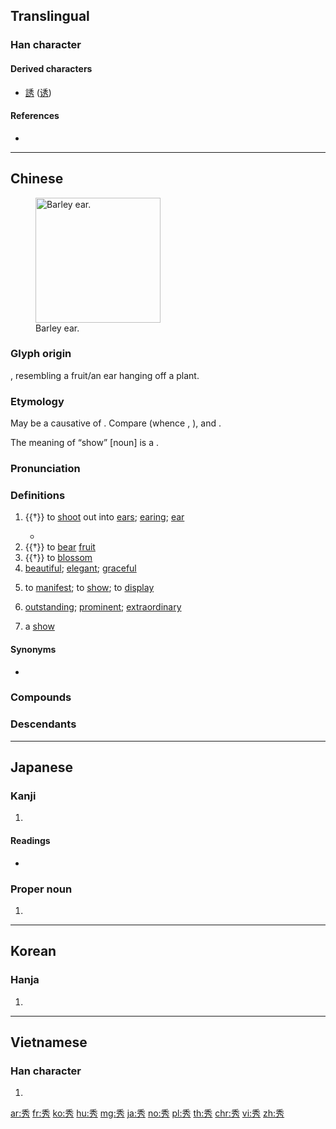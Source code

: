 {{character info/new}}
==Translingual==

===Han character===
{{Han char|rn=115|rad=禾|as=02|sn=7|four=20227|canj=HDNHS|ids=⿱禾乃}}

====Derived characters====
* [[誘]] ([[诱]])

====References====
* {{Han ref|kx=0849.030|dkj=24911|dj=1270.160|hdz=42589.040|uh=79C0|ud=31168|bh=A871|bd=43121}}

----

==Chinese==
{{zh-forms}}
[[File:Barley ear, backlit 1.jpg|thumb|200px|Barley ear.]]

===Glyph origin===
{{Han etyl}}
{{Han compound|禾|乃|ls=p|t1=plant}}, resembling a fruit/an ear hanging off a plant.

===Etymology===
May be a causative of {{och-l|褎|growth of seedlings}}. Compare {{cog|mkh-vie-pro|*m-loh||to blossom}} (whence {{cog|vi|trổ||to burst, to open, to display}}, {{m|vi|lổ||naked}}), and {{cog|km|លាស់||to grow, to blossom, to prosper}}.

The meaning of “show” [noun] is a {{zh-psm|show|nocap=1}}.

===Pronunciation===
{{zh-pron
|m=xiù
|c=sau3
|h=pfs=siu
|md=séu
|mn=siù
|w=2xieu
|mc=y
|oc=y
|cat=v,a,n
}}

===Definitions===
{{zh-hanzi}}

# {{†}} {{lb|zh|of plants}} to [[shoot]] out into [[ear]]s; [[earing]]; [[ear]]
#: {{zh-x|秀而不實|to '''put forth flowers''' but bear no fruit}}
#* {{zh-x|實 種{zhòng} 實 褎，實 發 實 '''秀'''。|Then he used it as seed, and it sprang up; It grew and '''came into ear'''.|CL|ref=Shijing}}
# {{†}} {{lb|zh|of plants}} to [[bear]] [[fruit]]
# {{†}} {{lb|zh|of plants}} to [[blossom]]
# [[beautiful]]; [[elegant]]; [[graceful]]
#: {{zh-x|秀麗|pretty}}
#: {{zh-x|秀美|elegant}}
#: {{zh-x|眉清目秀|with delicate features}}
# to [[manifest]]; to [[show]]; to [[display]]
#: {{zh-x|秀出|to show}}
# {{lb|zh|especially of a person}} [[outstanding]]; [[prominent]]; [[extraordinary]]
#: {{zh-x|優秀|excellent}}
#: {{zh-x|俊秀|elegant; pretty}}
# {{lb|zh|loanword}} a [[show]]
#: {{zh-x|脫口秀|talk show}}
#: {{zh-x|時裝秀|fashion show}}

====Synonyms====
* {{sense|a show}} {{qualifier|Cantonese}} {{zh-l|騷|sou1}}

===Compounds===
{{zh-der|一時之秀|一枝獨秀|一穗三秀|三秀|不秀氣|不郎不秀|丟丟秀秀|丹脣啟秀|作秀|俊秀|個人秀|優秀|劉秀|千巖競秀|南能北秀|向秀|含秀|大家閨秀|天真地秀|女秀才|娟秀|尺二秀才|山明水秀|山清水秀|工地秀|布蘭枯秀|廩膳秀才|後來之秀|後起之秀|才秀人微|挺秀|擢秀|攬秀|政治秀|新秀|明秀|李秀成|棠棣競秀|水秀山明|水秀山青|洪秀全|清清秀秀|清秀|牛肉秀|獨秀|白衣秀士|白鶴秀才|眉山秀|眉清目秀|眉目明秀|神清骨秀|神秀|秀出|秀出班行|秀場|秀士|秀外惠中|秀外慧中|秀女|秀姑巒溪|秀媚|秀才|秀才人情|秀才造反|秀拔|秀氣|秀發|秀眉|秀美|秀而不實|秀色可餐|秀逗|秀逸|秀雅|秀頂|秀髮|秀麗|穎秀|粵秀山|美秀|肥勻明秀|脫口秀|舞臺秀|苗而不秀|裴秀|豐臣秀吉|賈儒商秀|軒秀|鍾靈毓秀|閨秀|陸秀夫|隱秀|靈山秀水|靈秀|面目清秀|韶秀|風神秀雅|飽學秀才|餐廳秀|髦秀|麥秀|麥秀兩歧|黍離麥秀|齒危髮秀}}

===Descendants===
{{CJKV||しゅ|수|tú}}

----

==Japanese==

===Kanji===
{{ja-kanji|grade=c|rs=禾02}}

# {{defn|lang=ja|sort=禾02}}

====Readings====
{{ja-kanjitab|しゅう|yomi=o}}
* {{ja-readings|goon=[[しゅ]] (shu)|kanon=[[しゅう]] (shū)|kun=[[ひいでる]] (hiideru)|nanori=}}

===Proper noun===
{{ja-pos|proper|しゅう}}

# {{given name|male|lang=ja|sort=しゅう}}

----

==Korean==

===Hanja===
{{ko-hanja|hangeul=수|eumhun=|rv=su|mr=su|y=swu}}

# {{defn|lang=ko|sort=禾02}}

----

==Vietnamese==

===Han character===
{{vi-hantu|[[tú]], [[vân]]|rs=禾02}}

# {{defn|lang=vi|sort=禾02}}

[[ar:秀]]
[[fr:秀]]
[[ko:秀]]
[[hu:秀]]
[[mg:秀]]
[[ja:秀]]
[[no:秀]]
[[pl:秀]]
[[th:秀]]
[[chr:秀]]
[[vi:秀]]
[[zh:秀]]